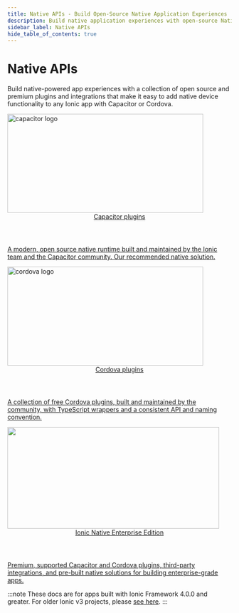 ```yaml
---
title: Native APIs - Build Open-Source Native Application Experiences
description: Build native application experiences with open-source Native APIs. Easily add native device functionality to any Ionic app with Capacitor or Cordova.
sidebar_label: Native APIs
hide_table_of_contents: true
---
```



# Native APIs

<p class="intro">
  Build native-powered app experiences with a collection of open source and premium plugins and integrations that make
  it easy to add native device functionality to any Ionic app with Capacitor or Cordova.
</p>

<intro-end />

<div id="native-enterprise-cards">
  <a href="https://capacitorjs.com/docs/plugins">
    <div class="image-wrapper">
      <img src={require('./native/_assets/img/capacitor@2x.png').default} width="440" height="222" alt="capacitor logo"/>
    </div>
    <div class="heading-group">
      <header>Capacitor plugins</header>
      <p>A modern, open source native runtime built and maintained by the Ionic team and the Capacitor community. Our recommended native solution.</p>
    </div>
  </a>

  <a href="native/community">
    <div class="image-wrapper">
      <img src={require('./native/_assets/img/cordova@2x.png').default} width="440" height="222" alt="cordova logo"/>
    </div>
    <div class="heading-group">
      <header>Cordova plugins</header>
      <p>A collection of free Cordova plugins, built and maintained by the community, with TypeScript wrappers and a consistent API and naming convention.</p>
    </div>
  </a>
</div>

<a id="native-enterprise" href="https://ionicframework.com/native">
  <div class="image-wrapper">
    <img src={require('./native/_assets/img/native-enterprise@2x.png').default} width="476" height="228" />
  </div>

  <div class="heading-group">
    <header>Ionic Native Enterprise Edition</header>
    <p>
      Premium, supported Capacitor and Cordova plugins, third-party integrations, and pre-built native solutions for
      building enterprise-grade apps.
    </p>
  </div>
</a>

<style type="text/css">
  {`
  #native-enterprise-cards {
    display: flex;

    margin-inline-start: -1.5rem;
    margin-block-start: -1.5rem;
  }

  @media (max-width: 767px) {
    #native-enterprise-cards {
      flex-direction: column;
    }
    #native-enterprise-cards .image-wrapper img {
      max-height: 10rem;
    }
  }

  #native-enterprise-cards > a {
    display: block;
    margin-inline-start: 1.5rem;
    margin-block-start: 1.5rem;

    box-shadow: 0px 2px 4px rgba(0, 0, 0, 0.08), 0px 4px 8px rgba(0, 0, 0, 0.1);
    border-radius: 12px;
    overflow: hidden;

    transition: all 150ms ease;
  }

  #native-enterprise-cards > a:hover,
  #native-enterprise-cards > a:active,
  #native-enterprise-cards > a:focus {
    transform: translateY(-1px);
    box-shadow: 0 0.35em 1.175em rgba(2, 8, 20, 0.1), 0 0.175em 0.5em rgba(2, 8, 20, 0.08);
  }

  #native-enterprise-cards .heading-group {
    padding: 2rem;
  }

  #native-enterprise-cards .image-wrapper > img {
    object-fit: cover;
    width: 100%;
  }

  #native-enterprise-cards header {
    font-weight: 600;
    font-size: 1.25rem;
    line-height: 24px;
    letter-spacing: -0.02em;
    color: #010610;
  }

  #native-enterprise-cards p {
    font-size: .875rem;
    line-height: 160%;
    letter-spacing: -0.01em;
    color: #5B708B;
  }

  #native-enterprise {
    margin-top: 2rem;
    margin-bottom: 2rem;

    border-radius: 16px;
    overflow: hidden;

    display: flex;
    align-items: center;
    background: #1F2A40;    

    box-shadow: 0px 2px 4px rgba(0, 0, 0, 0.08), 0px 4px 8px rgba(0, 0, 0, 0.1);

    transition: transform 150ms ease, box-shadow 150ms ease;
  }

  @media (max-width: 767px) {
    #native-enterprise {
      flex-direction: column;
    }
    #native-enterprise .image-wrapper img{
      max-height: 10rem;
    }
  }

  #native-enterprise:hover,
  #native-enterprise:active,
  #native-enterprise:focus {
    transform: translateY(-1px);
    box-shadow: 0 0.35em 1.175em rgba(2, 8, 20, 0.1), 0 0.175em 0.5em rgba(2, 8, 20, 0.08);
  }

  #native-enterprise > * {
    flex-basis: 50%;
  }

  #native-enterprise .heading-group {
    padding: 2rem;
    padding-left: 3rem;
  }

  #native-enterprise .image-wrapper {
    align-self: stretch;
    overflow: hidden;
  }
  
  #native-enterprise img {
    height: 100%;
    max-height: 100%;
    object-fit: cover;    
  }

  #native-enterprise header {
    font-weight: 600;
    font-size: 20px;
    line-height: 24px;
    letter-spacing: -0.02em;

    color: #fff;
  }

  #native-enterprise p {
    font-size: 14px;
    line-height: 160%;
    letter-spacing: -0.01em;

    color: #E9EDF3;
  }
`}
</style>

:::note
These docs are for apps built with Ionic Framework 4.0.0 and greater. For older Ionic v3 projects, please [see here](https://ionicframework.com/docs/v3/native/).
:::
